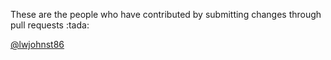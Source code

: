 These are the people who have contributed by submitting changes through pull requests :tada:


 [\@lwjohnst86](https://github.com/lwjohnst86)
